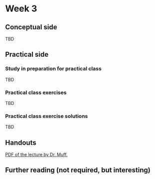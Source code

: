 # Week 3 {-}

## Conceptual side {-}

TBD

## Practical side {-}

### Study in preparation for practical class {-}

TBD

### Practical class exercises {-}

TBD

### Practical class exercise solutions {-}

TBD



## Handouts {-}

[PDF of the lecture by Dr. Muff.](https://github.com/opetchey/BIO144/raw/master/lectures/week3/Bio144_2017_week3.pdf)


## Further reading (not required, but interesting) {-}
